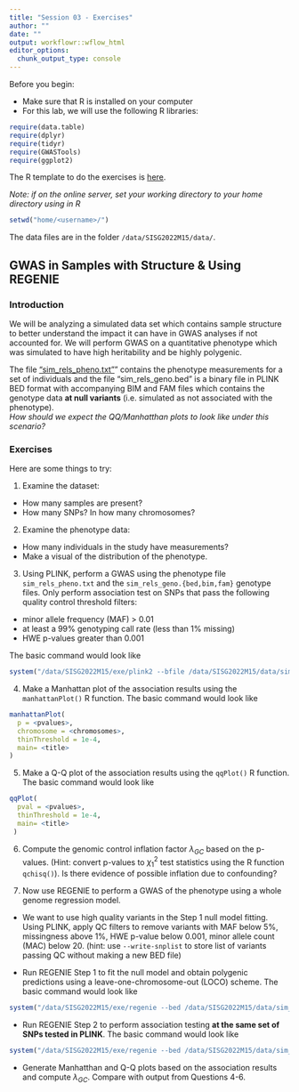 ```yaml
---
title: "Session 03 - Exercises"
author: ""
date: ""
output: workflowr::wflow_html
editor_options:
  chunk_output_type: console
---
```

Before you begin:

* Make sure that R is installed on your computer
* For this lab, we will use the following R libraries:
```r
require(data.table)
require(dplyr)
require(tidyr)
require(GWASTools)
require(ggplot2)
```

The R template to do the exercises is [here](https://github.com/joellembatchou/SISG2022_Association_Mapping/tree/master/code).

*Note: if on the online server, set your working directory to your home directory using in R*
```r
setwd("home/<username>/")
```

The data files are in the folder `/data/SISG2022M15/data/`.


## GWAS in Samples with Structure & Using REGENIE

### Introduction
We will be analyzing a simulated data set which contains sample structure to better understand the impact it can have in GWAS analyses if not accounted for. 
We will perform GWAS on a quantitative phenotype which was simulated to have high heritability and be highly polygenic.

The file ["sim_rels_pheno.txt"](https://github.com/joellembatchou/SISG2022_Association_Mapping/tree/master/data)” contains the phenotype measurements 
for a set of individuals and the file "sim_rels_geno.bed" is a binary file in PLINK BED format 
with accompanying BIM and FAM files which contains the genotype data **at null variants** (i.e. simulated as not associated with the phenotype).  
*How should we expect the QQ/Manhatthan plots to look like under this scenario?*

### Exercises
Here are some things to try:

1. Examine the dataset:
  * How many samples are present? 
  * How many SNPs? In how many chromosomes?

2. Examine the phenotype data:
  * How many individuals in the study have measurements?
  * Make a visual of the distribution of the phenotype.

3. Using PLINK, perform a GWAS using the phenotype file `sim_rels_pheno.txt` and the `sim_rels_geno.{bed,bim,fam}` genotype files.
Only perform association test on SNPs that pass the following quality control threshold filters:

* minor allele frequency (MAF) > 0.01
* at least a 99% genotyping call rate (less than 1% missing)
* HWE p-values greater than 0.001

The basic command would look like
```r
system("/data/SISG2022M15/exe/plink2 --bfile /data/SISG2022M15/data/sim_rels_geno --pheno /data/SISG2022M15/data/sim_rels_pheno.txt --pheno-name <pheno_name> --maf <min_MAF> --geno <max_miss> --hwe <hwe_p_thresh> --glm allow-no-covars --out <output_prefix>")
```

4. Make a Manhattan plot of the association results using the `manhattanPlot()` R function. The basic command would look like
```r
manhattanPlot(
  p = <pvalues>,
  chromosome = <chromosomes>, 
  thinThreshold = 1e-4,
  main= <title>
)
```

5. Make a Q-Q plot of the association results using the `qqPlot()` R function. The basic command would look like
```r
qqPlot(
  pval = <pvalues>,
  thinThreshold = 1e-4,
  main= <title>
 )
```

6. Compute the genomic control inflation factor $\lambda_{GC}$ based on the p-values.
(Hint: convert p-values to $\chi^2_1$ test statistics using the R function `qchisq()`). 
Is there evidence of possible inflation due to confounding?

7. Now use REGENIE to perform a GWAS of the phenotype
using a whole genome regression model.
  
  * We want to use high quality variants in the Step 1 null model fitting.
  Using PLINK, apply QC filters to remove variants with MAF below 5%, missingness above 1%, HWE p-value below 0.001, minor allele count (MAC) below 20. 
  (hint: use `--write-snplist` to store list of variants passing QC without making a new BED file)
  
  * Run REGENIE Step 1 to fit the null model and obtain polygenic predictions using a leave-one-chromosome-out (LOCO) scheme. The basic command would look like
```r
system("/data/SISG2022M15/exe/regenie --bed /data/SISG2022M15/data/sim_rels_geno --phenoFile /data/SISG2022M15/data/sim_rels_pheno.txt --step 1 --loocv --bsize 1000 --qt --extract <plink_QC_pass_snplist> --out <output_prefix_step1>")
```

  * Run REGENIE Step 2 to perform association testing **at the same set of SNPs tested in PLINK**. The basic command would look like
```r
system("/data/SISG2022M15/exe/regenie --bed /data/SISG2022M15/data/sim_rels_geno --phenoFile /data/SISG2022M15/data/sim_rels_pheno.txt --step 2 --bsize 400 --qt  --pred <output_prefix_step1>_pred.list --extract <plink_GWAS_snplist> --out <output_prefix_step2>")
```  

  * Generate Manhatthan and Q-Q plots based on the association results and compute $\lambda_{GC}$. Compare with output from Questions 4-6.
  
